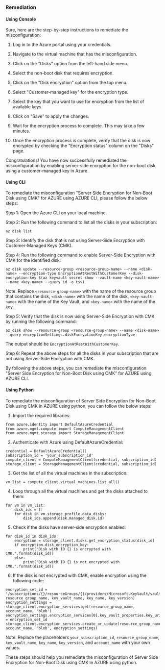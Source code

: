 ### Remediation

#### Using Console

Sure, here are the step-by-step instructions to remediate the misconfiguration:

1. Log in to the Azure portal using your credentials.

2. Navigate to the virtual machine that has the misconfiguration.

3. Click on the "Disks" option from the left-hand side menu.

4. Select the non-boot disk that requires encryption.

5. Click on the "Disk encryption" option from the top menu.

6. Select "Customer-managed key" for the encryption type.

7. Select the key that you want to use for encryption from the list of available keys.

8. Click on "Save" to apply the changes.

9. Wait for the encryption process to complete. This may take a few minutes.

10. Once the encryption process is complete, verify that the disk is now encrypted by checking the "Encryption status" column on the "Disks" page.

Congratulations! You have now successfully remediated the misconfiguration by enabling server-side encryption for the non-boot disk using a customer-managed key in Azure.

#### Using CLI

To remediate the misconfiguration "Server Side Encryption for Non-Boot Disk using CMK" for AZURE using AZURE CLI, please follow the below steps:

Step 1: Open the Azure CLI on your local machine.

Step 2: Run the following command to list all the disks in your subscription:
```
az disk list
```

Step 3: Identify the disk that is not using Server-Side Encryption with Customer-Managed Keys (CMK).

Step 4: Run the following command to enable Server-Side Encryption with CMK for the identified disk:
```
az disk update --resource-group <resource-group-name> --name <disk-name> --encryption-type EncryptionAtRestWithCustomerKey --disk-encryption-key $(az keyvault secret show --vault-name <key-vault-name> --name <key-name> --query id -o tsv)
```
Note: Replace `<resource-group-name>` with the name of the resource group that contains the disk, `<disk-name>` with the name of the disk, `<key-vault-name>` with the name of the Key Vault, and `<key-name>` with the name of the key.

Step 5: Verify that the disk is now using Server-Side Encryption with CMK by running the following command:
```
az disk show --resource-group <resource-group-name> --name <disk-name> --query encryptionSettings.diskEncryptionKey.encryptionType
```
The output should be `EncryptionAtRestWithCustomerKey`.

Step 6: Repeat the above steps for all the disks in your subscription that are not using Server-Side Encryption with CMK.

By following the above steps, you can remediate the misconfiguration "Server Side Encryption for Non-Boot Disk using CMK" for AZURE using AZURE CLI.

#### Using Python

To remediate the misconfiguration of Server Side Encryption for Non-Boot Disk using CMK in AZURE using python, you can follow the below steps:

1. Import the required libraries:
```
from azure.identity import DefaultAzureCredential
from azure.mgmt.compute import ComputeManagementClient
from azure.mgmt.storage import StorageManagementClient
```

2. Authenticate with Azure using DefaultAzureCredential:
```
credential = DefaultAzureCredential()
subscription_id = 'your_subscription_id'
compute_client = ComputeManagementClient(credential, subscription_id)
storage_client = StorageManagementClient(credential, subscription_id)
```

3. Get the list of all the virtual machines in the subscription:
```
vm_list = compute_client.virtual_machines.list_all()
```

4. Loop through all the virtual machines and get the disks attached to them:
```
for vm in vm_list:
    disk_ids = []
    for disk in vm.storage_profile.data_disks:
        disk_ids.append(disk.managed_disk.id)
```

5. Check if the disks have server-side encryption enabled:
```
for disk_id in disk_ids:
    encryption = storage_client.disks.get_encryption_status(disk_id)
    if encryption.disk_encryption_key:
        print("Disk with ID {} is encrypted with CMK.".format(disk_id))
    else:
        print("Disk with ID {} is not encrypted with CMK.".format(disk_id))
```

6. If the disk is not encrypted with CMK, enable encryption using the following code:
```
encryption_set_id = '/subscriptions/{}/resourceGroups/{}/providers/Microsoft.KeyVault/vaults/{}/encryptionKeys/{}/encryptionKeyVersions/{}'.format(subscription_id, resource_group_name, key_vault_name, key_name, key_version)
encryption_settings = storage_client.encryption_services.get(resource_group_name, account_name, 'blob')
encryption_settings.encryption_services[0].key_vault_properties.key_uri = encryption_set_id
storage_client.encryption_services.create_or_update(resource_group_name, account_name, 'blob', encryption_settings)
```

Note: Replace the placeholders `your_subscription_id`, `resource_group_name`, `key_vault_name`, `key_name`, `key_version`, and `account_name` with your own values.

These steps should help you remediate the misconfiguration of Server Side Encryption for Non-Boot Disk using CMK in AZURE using python.

